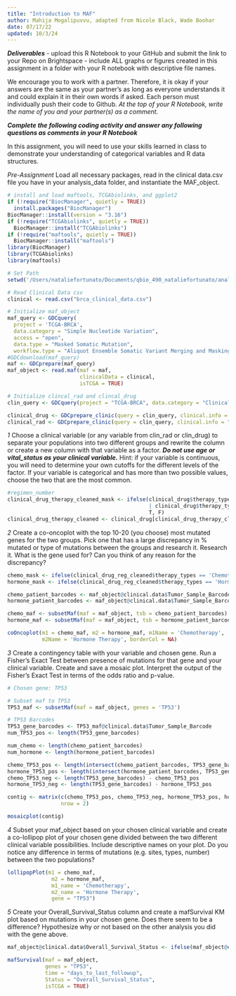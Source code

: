 ```yaml
---
title: "Introduction to MAF"
author: Mahija Mogalipuvvu, adapted from Nicole Black, Wade Boohar
date: 07/17/22
updated: 10/3/24
---
```


***Deliverables***
- upload this R Notebook to your GitHub and submit the link to your Repo on Brightspace
- include ALL graphs or figures created in this assignment in a folder with your R notebook with descriptive file names.

We encourage you to work with a partner. Therefore, it is okay if your answers are the same as your partner’s as long as everyone understands it and could explain it in their own words if asked. Each person must individually push their code to Github. *At the top of your R Notebook, write the name of you and your partner(s) as a comment.*

***Complete the following coding activity and answer any following questions as comments in your R Notebook***

In this assignment, you will need to use your skills learned in class to demonstrate your understanding of categorical variables and R data structures.

*Pre-Assignment*
Load all necessary packages, read in the clinical data.csv file you have in your analysis_data folder, and instantiate the MAF_object.
```r
# install and load maftools, TCGAbiolinks, and ggplot2 
if (!require("BiocManager", quietly = TRUE))
  install.packages("BiocManager")
BiocManager::install(version = "3.16")
if (!require("TCGAbiolinks", quietly = TRUE))
  BiocManager::install("TCGAbiolinks")
if (!require("maftools", quietly = TRUE))
  BiocManager::install("maftools")
library(BiocManager)
library(TCGAbiolinks)
library(maftools)

# Set Path
setwd('/Users/nataliefortunato/Documents/qbio_490_nataliefortunato/analysis_data')

# Read Clinical Data csv
clinical <- read.csv("brca_clinical_data.csv")

# Initialize maf_object
maf_query <- GDCquery(
  project = 'TCGA-BRCA',
  data.category = "Simple Nucleotide Variation",
  access = "open",
  data.type = "Masked Somatic Mutation",
  workflow.type = "Aliquot Ensemble Somatic Variant Merging and Masking")
#GDCdownload(maf_query)
maf <- GDCprepare(maf_query)
maf_object <- read.maf(maf = maf,
                       clinicalData = clinical,
                       isTCGA = TRUE)

# Initialize clincal_rad and clincal_drug
clin_query <- GDCquery(project = "TCGA-BRCA", data.category = "Clinical", file.type = "xml")

clinical_drug <- GDCprepare_clinic(query = clin_query, clinical.info = "drug")
clinical_rad <- GDCprepare_clinic(query = clin_query, clinical.info = "radiation")
```


*1*
Choose a clinical variable (or any variable from clin_rad or clin_drug) to separate your populations into two different groups and rewrite the column or create a new column with that variable as a factor. ***Do not use age or vital_status as your clinical variable.*** Hint: if your variable is continuous, you will need to determine your own cutoffs for the different levels of the factor. If your variable is categorical and has more than two possible values, choose the two that are the most common.
```r
#regimen_number
clinical_drug_therapy_cleaned_mask <- ifelse(clinical_drug$therapy_types == 'Chemotherapy'
                                             | clinical_drug$therapy_types == 'Hormone Therapy', 
                                             T, F)
clinical_drug_therapy_cleaned <- clinical_drug[clinical_drug_therapy_cleaned_mask,]
```


*2*
Create a co-oncoplot with the top 10-20 (you choose) most mutated genes for the two groups. Pick one that has a large discrepancy in % mutated or type of mutations between the groups and research it. 
Research it. What is the gene used for? Can you think of any reason for the discrepancy?
```r
chemo_mask <- ifelse(clinical_drug_reg_cleaned$therapy_types == 'Chemotherapy', T, F)
hormone_mask <- ifelse(clinical_drug_reg_cleaned$therapy_types == 'Hormone Therapy', T, F)

chemo_patient_barcodes <- maf_object@clinical.data$Tumor_Sample_Barcode[chemo_mask]
hormone_patient_barcodes <- maf_object@clinical.data$Tumor_Sample_Barcode[hormone_mask]

chemo_maf <- subsetMaf(maf = maf_object, tsb = chemo_patient_barcodes)
hormone_maf <- subsetMaf(maf = maf_object, tsb = hormone_patient_barcodes)

coOncoplot(m1 = chemo_maf, m2 = hormone_maf, m1Name = 'Chemotherapy', 
           m2Name = 'Hormone Therapy', borderCol = NA)
```


*3*
Create a contingency table with your variable and chosen gene. Run a Fisher’s Exact Test between presence of mutations for that gene and your clinical variable. Create and save a mosaic plot. 
Interpret the output of the Fisher’s Exact Test in terms of the odds ratio and p-value.
```r
# Chosen gene: TP53

# Subset maf to TP53
TP53_maf <- subsetMaf(maf = maf_object, genes = 'TP53')

# TP53 Barcodes
TP53_gene_barcodes <- TP53_maf@clinical.data$Tumor_Sample_Barcode
num_TP53_pos <- length(TP53_gene_barcodes)

num_chemo <- length(chemo_patient_barcodes)
num_hormone <- length(hormone_patient_barcodes)

chemo_TP53_pos <- length(intersect(chemo_patient_barcodes, TP53_gene_barcodes))
hormone_TP53_pos <- length(intersect(hormone_patient_barcodes, TP53_gene_barcodes))
chemo_TP53_neg <- length(TP53_gene_barcodes) - chemo_TP53_pos
hormone_TP53_neg <- length(TP53_gene_barcodes) - hormone_TP53_pos

contig <- matrix(c(chemo_TP53_pos, chemo_TP53_neg, hormone_TP53_pos, hormone_TP53_neg),
                 nrow = 2)

mosaicplot(contig)
```


*4*
Subset your maf_object based on your chosen clinical variable and create a co-lollipop plot of your chosen gene divided between the two different clinical variable possibilities. Include descriptive names on your plot.
Do you notice any difference in terms of mutations (e.g. sites, types, number) between the two populations?
```r
lollipopPlot(m1 = chemo_maf, 
              m2 = hormone_maf, 
              m1_name = 'Chemotherapy', 
              m2_name = 'Hormone Therapy', 
              gene = "TP53")
```


*5*
Create your Overall_Survival_Status column and create a mafSurvival KM plot based on mutations in your chosen gene.
Does there seem to be a difference? Hypothesize why or not based on the other analysis you did with the gene above.
```r
maf_object@clinical.data$Overall_Survival_Status <- ifelse(maf_object@clinical.data$vital_status == 'Alive', T, F)

mafSurvival(maf = maf_object,
            genes = "TP53",
            time = "days_to_last_followup",
            Status = "Overall_Survival_Status",
            isTCGA = TRUE)
```
